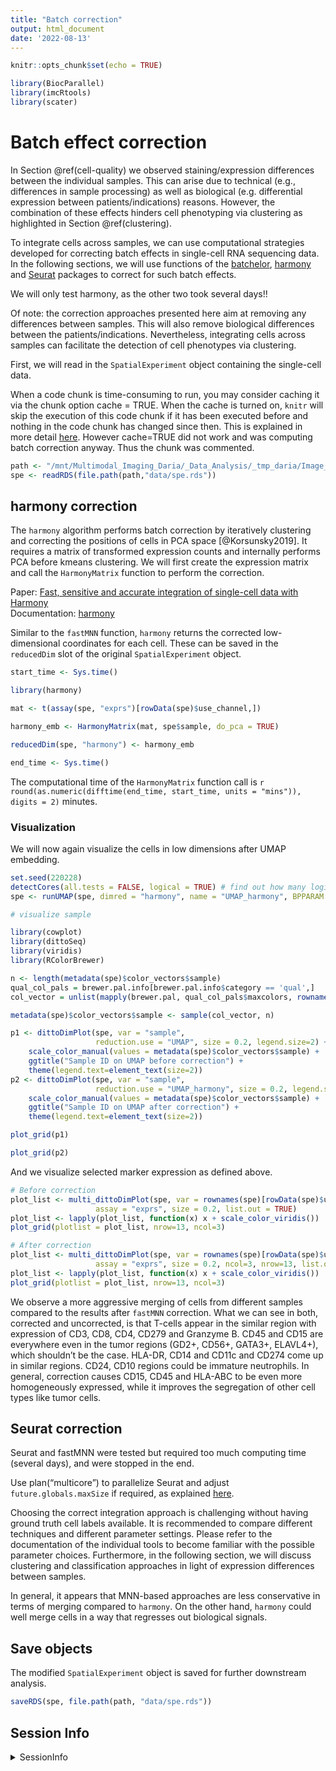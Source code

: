 ```yaml
---
title: "Batch correction"
output: html_document
date: '2022-08-13'
---
```


```r
knitr::opts_chunk$set(echo = TRUE)

library(BiocParallel)
library(imcRtools)
library(scater)
```

# Batch effect correction {#batch-effects}

In Section \@ref(cell-quality) we observed staining/expression differences
between the individual samples. This can arise due to technical (e.g.,
differences in sample processing) as well as biological (e.g. differential
expression between patients/indications) reasons. However, the combination of these effects
hinders cell phenotyping via clustering as highlighted in Section \@ref(clustering).

To integrate cells across samples, we can use computational
strategies developed for correcting batch effects in single-cell RNA sequencing
data. In the following sections, we will use functions of the
[batchelor](https://www.bioconductor.org/packages/release/bioc/html/batchelor.html),
[harmony](https://github.com/immunogenomics/harmony) and
[Seurat](https://satijalab.org/seurat/articles/integration_introduction.html)
packages to correct for such batch effects.

We will only test harmony, as the other two took several days!!

Of note: the correction approaches presented here aim at removing any
differences between samples. This will also remove biological differences
between the patients/indications. Nevertheless, integrating cells across samples
can facilitate the detection of cell phenotypes via clustering.

First, we will read in the `SpatialExperiment` object containing the single-cell
data.

When a code chunk is time-consuming to run, you may consider caching it via the chunk option cache = TRUE. When the cache is turned on, `knitr` will skip the execution of this code chunk if it has been executed before and nothing in the code chunk has changed since then. This is explained in more detail [here](https://bookdown.org/yihui/rmarkdown-cookbook/cache.html).
However cache=TRUE did not work and was computing batch correction anyway. Thus the chunk was commented.

```r
path <- "/mnt/Multimodal_Imaging_Daria/_Data_Analysis/_tmp_daria/Image_analysis/20220723_Steinbock_Mesmer_IFbased"
spe <- readRDS(file.path(path,"data/spe.rds"))
```


## harmony correction

The `harmony` algorithm performs batch correction by iteratively clustering
and correcting the positions of cells in PCA space [@Korsunsky2019]. It
requires a matrix of transformed expression counts and internally performs
PCA before kmeans clustering. We will first create the expression matrix and
call the `HarmonyMatrix` function to perform the correction. 

Paper: [Fast, sensitive and accurate integration of single-cell data with Harmony](https://www.nature.com/articles/s41592-019-0619-0)  
Documentation: [harmony](https://portals.broadinstitute.org/harmony/index.html)

Similar to the `fastMNN` function, `harmony` returns the corrected
low-dimensional coordinates for each cell. These can be saved in the
`reducedDim` slot of the original `SpatialExperiment` object.

```r
start_time <- Sys.time()
```

```r
library(harmony)

mat <- t(assay(spe, "exprs")[rowData(spe)$use_channel,])

harmony_emb <- HarmonyMatrix(mat, spe$sample, do_pca = TRUE)

reducedDim(spe, "harmony") <- harmony_emb
```

```r
end_time <- Sys.time()
```

The computational time of the `HarmonyMatrix` function call is 
`r round(as.numeric(difftime(end_time, start_time, units = "mins")), digits = 2)` minutes.

### Visualization

We will now again visualize the cells in low dimensions after UMAP embedding.

```r
set.seed(220228)
detectCores(all.tests = FALSE, logical = TRUE) # find out how many logical cores available
spe <- runUMAP(spe, dimred = "harmony", name = "UMAP_harmony", BPPARAM = MulticoreParam()) 
```

```r
# visualize sample

library(cowplot)
library(dittoSeq)
library(viridis)
library(RColorBrewer)

n <- length(metadata(spe)$color_vectors$sample)
qual_col_pals = brewer.pal.info[brewer.pal.info$category == 'qual',]
col_vector = unlist(mapply(brewer.pal, qual_col_pals$maxcolors, rownames(qual_col_pals)))

metadata(spe)$color_vectors$sample <- sample(col_vector, n)

p1 <- dittoDimPlot(spe, var = "sample", 
                   reduction.use = "UMAP", size = 0.2, legend.size=2) + 
    scale_color_manual(values = metadata(spe)$color_vectors$sample) +
    ggtitle("Sample ID on UMAP before correction") + 
    theme(legend.text=element_text(size=2))
p2 <- dittoDimPlot(spe, var = "sample", 
                   reduction.use = "UMAP_harmony", size = 0.2, legend.size=2) + 
    scale_color_manual(values = metadata(spe)$color_vectors$sample) +
    ggtitle("Sample ID on UMAP after correction") + 
    theme(legend.text=element_text(size=2))

plot_grid(p1)
```
```r
plot_grid(p2)
```

And we visualize selected marker expression as defined above.

```r
# Before correction
plot_list <- multi_dittoDimPlot(spe, var = rownames(spe)[rowData(spe)$use_channel], reduction.use = "UMAP", 
                   assay = "exprs", size = 0.2, list.out = TRUE) 
plot_list <- lapply(plot_list, function(x) x + scale_color_viridis())
plot_grid(plotlist = plot_list, nrow=13, ncol=3) 

# After correction
plot_list <- multi_dittoDimPlot(spe, var = rownames(spe)[rowData(spe)$use_channel], reduction.use = "UMAP_harmony", 
                   assay = "exprs", size = 0.2, ncol=3, nrow=13, list.out = TRUE) 
plot_list <- lapply(plot_list, function(x) x + scale_color_viridis())
plot_grid(plotlist = plot_list, nrow=13, ncol=3) 
```

We observe a more aggressive merging of cells from different samples compared
to the results after `fastMNN` correction. What we can see in both, corrected and uncorrected, 
is that T-cells appear in the similar region with expression of CD3, CD8, CD4, CD279 and Granzyme B.
CD45 and CD15 are everywhere even in the tumor regions (GD2+, CD56+, GATA3+, ELAVL4+), which shouldn't be the case.
HLA-DR, CD14 and CD11c and CD274 come up in similar regions. CD24, CD10 regions could be immature neutrophils. 
In general, correction causes CD15, CD45 and HLA-ABC to be even more homogeneously expressed, while
it improves the segregation of other cell types like tumor cells. 

## Seurat correction

Seurat and fastMNN were tested but required too much computing time (several days), 
and were stopped in the end.

Use plan("multicore") to parallelize Seurat and adjust `future.globals.maxSize` if required, as explained [here](https://www.rdocumentation.org/packages/future/versions/1.26.1/topics/future.options).

Choosing the correct integration approach is challenging without having ground truth
cell labels available. It is recommended to compare different techniques and different
parameter settings. Please refer to the documentation of the individual tools
to become familiar with the possible parameter choices. Furthermore, in the following
section, we will discuss clustering and classification approaches in light of
expression differences between samples.

In general, it appears that MNN-based approaches are less conservative in terms
of merging compared to `harmony`. On the other hand, `harmony` could well merge
cells in a way that regresses out biological signals. 

## Save objects

The modified `SpatialExperiment` object is saved for further downstream analysis.

```r
saveRDS(spe, file.path(path, "data/spe.rds"))
```

## Session Info

<details>
   <summary>SessionInfo</summary>
   
```r
sessionInfo()
```
</details>